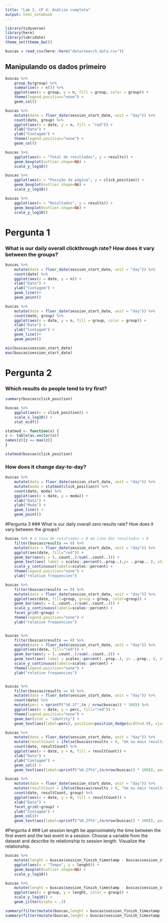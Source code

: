 ```yaml
---
title: "Lab 2, CP 4: Análise completa"
output: html_notebook
---
```


```r
library(tidyverse)
library(here)
library(lubridate)
theme_set(theme_bw())
```

```r
buscas = read_csv(here::here("data/search_data.csv"))
```


## Manipulando os dados primeiro
```r

buscas %>% 
    group_by(group) %>% 
    summarise(n = n()) %>% 
    ggplot(aes(x = group, y = n, fill = group, color = group)) +
    theme(legend.position="none") +
    geom_col()

buscas %>% 
    mutate(date = floor_date(session_start_date, unit = "day")) %>% 
    count(date, group) %>%
    ggplot(aes(x = date, y = n, fill = "red")) +
    xlab("Data") +
    ylab("Contagem") +
    theme(legend.position="none") +
    geom_col()

buscas %>% 
    ggplot(aes(x = "Total de resultados", y = results)) + 
    geom_boxplot(outlier.shape=NA) +
    scale_y_log10()

buscas %>% 
    ggplot(aes(x = "Posição da página", y = click_position)) + 
    geom_boxplot(outlier.shape=NA) +
    scale_y_log10()

buscas %>% 
    ggplot(aes(x = "Resultados", y = results)) + 
    geom_boxplot(outlier.shape=NA) +
    scale_y_log10()
```

# Pergunta 1
### What is our daily overall clickthrough rate? How does it vary between the groups?
```r
buscas %>%
    mutate(date = floor_date(session_start_date, unit = "day")) %>% 
    count(date) %>%
    ggplot(aes(x = date, y = n)) +
    xlab("Data") +
    ylab("Contagem") +
    geom_line()+ 
    geom_point()

buscas %>%
    mutate(date = floor_date(session_start_date, unit = "day")) %>% 
    count(date, group) %>%
    ggplot(aes(x = date, y = n, fill = group, color = group)) +
    xlab("Data") +
    ylab("Contagem") +
    geom_line()+ 
    geom_point()

min(buscas$session_start_date)
max(buscas$session_start_date)
```
# Pergunta 2
### Which results do people tend to try first?
```r
summary(buscas$click_position)

buscas %>% 
    ggplot(aes(x = click_position)) + 
    scale_x_log10() +
    stat_ecdf()

statmod <- function(x) { 
z <- table(as.vector(x)) 
names(z)[z == max(z)] 
} 

statmod(buscas$click_position)
```

### How does it change day-to-day?

```r
buscas %>%
    mutate(date = floor_date(session_start_date, unit = "day")) %>%
    mutate(moda = statmod(click_position)) %>%
    count(date, moda) %>%
    ggplot(aes(x = date, y = moda)) +
    xlab("Data") +
    ylab("Moda") +
    geom_line() + 
    geom_point()
```


#Pergunta 3
### What is our daily overall zero results rate? How does it vary between the groups?

```r
buscas %>% # a taxa de resultados = 0 em cima dos resultados = 0 
    filter(buscas$results == 0) %>%
    mutate(date = floor_date(session_start_date, unit = "day")) %>% 
    ggplot(aes(date, fill="red")) +
    geom_bar(aes(y = (..count..)/sum(..count..))) +
    geom_text(aes( label = scales::percent(..prop..),y= ..prop.. ), stat= "count", vjust = -.3) +
    scale_y_continuous(labels=scales::percent) +
    theme(legend.position="none") +
    ylab("relative frequencies")

buscas %>% 
    filter(buscas$results == 0) %>%
    mutate(date = floor_date(session_start_date, unit = "day")) %>% 
    ggplot(aes(date, fill=group, group = group, color=group)) +
    geom_bar(aes(y = (..count..)/sum(..count..))) +
    scale_y_continuous(labels=scales::percent) +
    facet_grid(~group) +
    theme(legend.position="none") +
    ylab("relative frequencies")


buscas %>%
    filter(buscas$results == 0) %>%
    mutate(date = floor_date(session_start_date, unit = "day")) %>% 
    ggplot(aes(date, fill="red")) +
    geom_bar(aes(y = (..count..)/sum(..count..))) +
    geom_text(aes( label = scales::percent(..prop..), y= ..prop.. ), stat= "count", vjust = -.3) +
    scale_y_continuous(labels=scales::percent) +
    theme(legend.position="none") +
    ylab("relative frequencies")


buscas %>%
    filter(buscas$results == 0) %>%
    mutate(date = floor_date(session_start_date, unit = "day")) %>% 
    count(date) %>% 
    mutate(perc = sprintf("%0.2f",(n / nrow(buscas)) * 100)) %>%
    ggplot(aes(x = date, y = perc, fill="red")) + 
    theme(legend.position="none") +
    geom_bar(stat = "identity") +
    geom_text(aes(label=perc), position=position_dodge(width=0.9), vjust=-0.25)

```


```r

buscas %>% 
    mutate(date = floor_date(session_start_date, unit = "day")) %>% 
    mutate(resultCount = ifelse(buscas$results > 0, "Um ou mais resultados", "Zero resultados")) %>%
    count(date, resultCount) %>%
    ggplot(aes(x = date, y = n, fill = resultCount)) +
    xlab("Data") +
    ylab("Contagem") +
    geom_col() +
    geom_text(aes(label=sprintf("%0.2f%%",(n/nrow(buscas)) * 100)), position=position_dodge(width=0.5), vjust=-0.25) 

buscas %>% 
    mutate(date = floor_date(session_start_date, unit = "day")) %>% 
    mutate(resultCount = ifelse(buscas$results > 0, "Um ou mais resultados", "Zero resultados")) %>%
    count(date, resultCount, group) %>%
    ggplot(aes(x = date, y = n, fill = resultCount)) +
    xlab("Data") +
    facet_grid(~group) +
    ylab("Contagem") +
    geom_col()+
    geom_text(aes(label=sprintf("%0.2f%%",(n/nrow(buscas)) * 100)), position=position_dodge(width=0.2), vjust=-0.25) 

```


#Pergunta 4
### Let session length be approximately the time between the first event and the last event in a session. Choose a variable from the dataset and describe its relationship to session length. Visualize the relationship.
```r

buscas %>% 
    mutate(lenght = buscas$session_finish_timestamp - buscas$session_start_timestamp) %>% 
    ggplot(aes(x = "Tempo", y = lenght)) + 
    geom_boxplot(outlier.shape=NA) +
    scale_y_log10()

buscas %>%
    mutate(lenght = buscas$session_finish_timestamp - buscas$session_start_timestamp) %>% 
    ggplot(aes(x = group, y = lenght, color = group)) + 
    scale_y_log10() +
    geom_jitter(alpha = .3)

summary(filter(mutate(buscas,lenght = buscas$session_finish_timestamp - buscas$session_start_timestamp), group== "a")$lenght)
summary(filter(mutate(buscas,lenght = buscas$session_finish_timestamp - buscas$session_start_timestamp), group== "b")$lenght)
```
